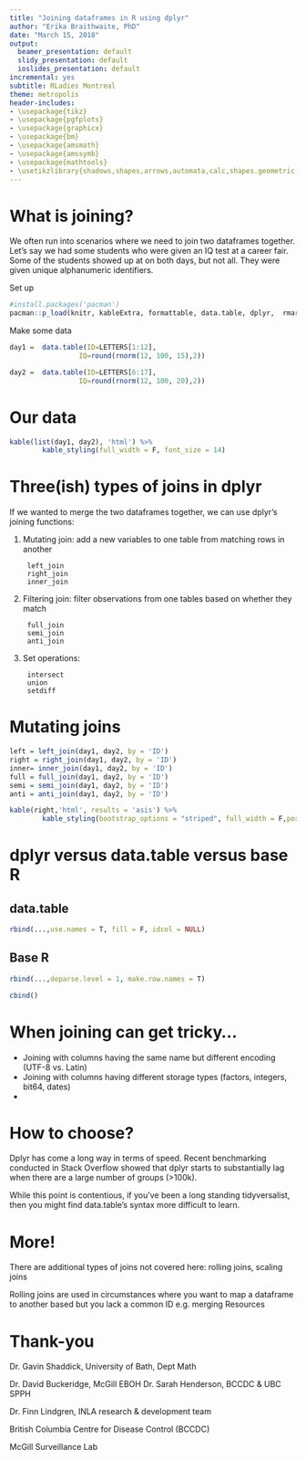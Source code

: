 ```yaml
---
title: "Joining dataframes in R using dplyr"
author: "Erika Braithwaite, PhD"
date: "March 15, 2018"
output:
  beamer_presentation: default
  slidy_presentation: default
  ioslides_presentation: default
incremental: yes
subtitle: RLadies Montreal
theme: metropolis
header-includes:
- \usepackage{tikz}
- \usepackage{pgfplots}
- \usepackage{graphicx}
- \usepackage{bm}
- \usepackage{amsmath}
- \usepackage{amssymb}
- \usepackage{mathtools}
- \usetikzlibrary{shadows,shapes,arrows,automata,calc,shapes.geometric,shapes.multipart,positioning,trees}
---
```



# What is joining?

We often run into scenarios where we need to join two dataframes together. Let's say we had some students who were given an IQ test at a career fair. Some of the students showed up at on both days, but not all. They were given unique alphanumeric identifiers.

Set up
```r
#install.packages('pacman')
pacman::p_load(knitr, kableExtra, formattable, data.table, dplyr,  rmarkdown)
```

Make some data 

```r
day1 =  data.table(ID=LETTERS[1:12],
                 IQ=round(rnorm(12, 100, 15),2))

day2 =  data.table(ID=LETTERS[6:17],
                 IQ=round(rnorm(12, 100, 20),2))
```

# Our data   

```r
kable(list(day1, day2), 'html') %>% 
        kable_styling(full_width = F, font_size = 14)
```

# Three(ish) types of joins in dplyr 

If we wanted to merge the two dataframes together, we can use dplyr's joining functions:

1. Mutating join: add a new variables to one table from matching rows in another

        left_join
        right_join
        inner_join

2. Filtering join: filter observations from one tables based on whether they match 

        full_join
        semi_join
        anti_join

3. Set operations: 
        
        intersect
        union
        setdiff

# Mutating joins 

```r
left = left_join(day1, day2, by = 'ID')
right = right_join(day1, day2, by = 'ID')
inner= inner_join(day1, day2, by = 'ID')
full = full_join(day1, day2, by = 'ID')
semi = semi_join(day1, day2, by = 'ID')
anti = anti_join(day1, day2, by = 'ID')
```

```r
kable(right,'html', results = 'asis') %>% 
        kable_styling(bootstrap_options = "striped", full_width = F,position = 'left')
```
 
# dplyr versus data.table versus base R

## data.table

```r
rbind(...,use.names = T, fill = F, idcol = NULL)
```

## Base R 
```r
rbind(...,deparse.level = 1, make.row.names = T)
```

```r
cbind()
```


# When joining can get tricky... 
- Joining with columns having the same name but different encoding (UTF-8 vs. Latin)
- Joining with columns having different storage types (factors, integers, bit64, dates)
- 

# How to choose?

Dplyr has come a long way in terms of speed. Recent benchmarking conducted in Stack Overflow showed that dplyr starts to substantially lag when there are a large number of groups (>100k). 


While this point is contentious, if you've been a long standing tidyversalist, then you might find data.table's syntax more difficult to learn.   


# More!

There are additional types of joins not covered here: rolling joins, scaling joins

Rolling joins are used in circumstances where you want to map a dataframe to another based but you lack a common ID e.g. merging 
Resources



# Thank-you 

\small
\textbf{Committee member \& unofficial 3rd supervisor} \newline
Dr. Gavin Shaddick, University of Bath, Dept Math   

\vspace{2mm}
\textbf{Supervisors} \newline
Dr. David Buckeridge, McGill EBOH \newline
Dr. Sarah Henderson, BCCDC \& UBC SPPH 

\vspace{2mm}

Dr. Finn Lindgren, INLA research & development team 

\vspace{2mm}

British Columbia Centre for Disease Control (BCCDC)  

\vspace{2mm}

McGill Surveillance Lab

\vspace{5mm}

\definecolor{tempcolor2}{HTML}{ADCAB4}
\setbeamercolor{tealbox}{bg=tempcolor2!75}
\begin{beamercolorbox}[sep=1mm]{tealbox}
\footnotesize
Morrison KT, Shaddick G, Henderson SB, Buckeridge DL. 2016. `A latent process model for forecasting multiple time series in environmental public health surveillance.' \emph{Statistics in Medicine.} DOI: 10.1002/sim.6904
\end{beamercolorbox}



